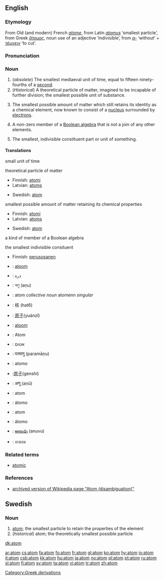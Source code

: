 ==English==
{{wikipedia}}
===Etymology===
From Old (and modern) French ''[[atome]]'', from Latin ''[[atomus]]'' ‘smallest particle’, from Greek ''[[ἄτομος]]'', noun use of an adjective ‘indivisible’, from ''[[α-]]'' ‘without’ + ''[[τέμνειν]]'' ‘to cut’.

===Pronunciation===
{{IPA|/ˈætəm/}}

===Noun===
{{en-noun}}

# (''obsolete'') The smallest mediaeval unit of time, equal to fifteen ninety-fourths of a [[second]].
# (''Historical'') A theoretical particle of matter, imagined to be incapable of further division; the smallest possible unit of substance.
# {{physics}} The smallest possible amount of matter which still retains its identity as a chemical element, now known to consist of a [[nucleus]] surrounded by [[electrons]].
# {{mathematics}} A non-zero member of a [[wikipedia:Boolean algebra|Boolean algebra]] that is not a join of any other elements.
# The smallest, indivisible constituent part or unit of something.

====Translations====
;small unit of time
{{top}}
{{mid}}
{{bottom}}

;theoretical particle of matter
{{top}}
*Finnish: [[atomi]]
*Latvian: [[atoms]] {{m}}
{{mid}}
*Swedish: [[#Swedish|atom]] {{c}}
{{bottom}}

;smallest possible amount of matter retaining its chemical properties
{{top}}
*Finnish: [[atomi]]
*Latvian: [[atoms]]
{{mid}}
*Swedish: [[atom#Swedish|atom]] {{c}}
{{bottom}}

;a kind of member of a Boolean algebra
{{top}}
{{mid}}
{{bottom}}

;the smallest indivisible consituent
{{top}}
*Finnish: [[perusosanen]]
{{mid}}
{{bottom}}


{{checktrans}}
{{top}}
*{{ttbc|Afrikaans}}: [[atoom]]
*{{ttbc|Arabic}}: ذرة
*{{ttbc|Bengali}}: অণু (aṇu)
*{{ttbc|Breton}}: atom ''collective noun'' atomenn ''singular'' {{f}}
*{{ttbc|Cantonese}}: 核 (hat6)
*{{ttbc|Chinese}}: [[原子]](yuánzǐ)
*{{ttbc|Dutch}}: [[atoom]] {{n}}
*{{ttbc|German}}: Atom {{n}}
*{{ttbc|Hebrew}}: אטום {{m}}
*{{ttbc|Hindi}}: परमाणु (paramāṇu)
{{mid}}
*{{ttbc|Interlingua}}: atomo
*{{ttbc|Japanese}}:[[原子]](genshi)
*{{ttbc|Marathi}}: अणू (aṇū)
*{{ttbc|Polish}}: atom {{m}}
*{{ttbc|Portuguese}}: átomo {{m}}
*{{ttbc|Romanian}}: atom {{m}}
*{{ttbc|Spanish}}: átomo {{m}}
*{{ttbc|Telugu}}: [[అణువు]] (anuvu)
*{{ttbc|Thai}}: อะตอม
{{bottom}}

===Related terms===
*[[atomic]]

===References===
*[http://en.wikipedia.org/w/index.php?title=Atom_(disambiguation)&direction=next&oldid=4826336 archived version of Wikipedia page "Atom (disambiguation)"]

[[Category:Greek derivations]]


==Swedish==
===Noun===
{{sv-noun-reg-er}} 

#[[#English|atom]]; the smallest particle to retain the properties of the element
#(''historical'') atom; the theoretically smallest possible particle

[[dk:atom]]

[[ar:atom]]
[[cs:atom]]
[[fa:atom]]
[[fo:atom]]
[[fr:atom]]
[[gl:atom]]
[[ko:atom]]
[[hy:atom]]
[[io:atom]]
[[it:atom]]
[[csb:atom]]
[[kk:atom]]
[[hu:atom]]
[[ja:atom]]
[[no:atom]]
[[pl:atom]]
[[pt:atom]]
[[ru:atom]]
[[sl:atom]]
[[fi:atom]]
[[sv:atom]]
[[ta:atom]]
[[vi:atom]]
[[tr:atom]]
[[zh:atom]]